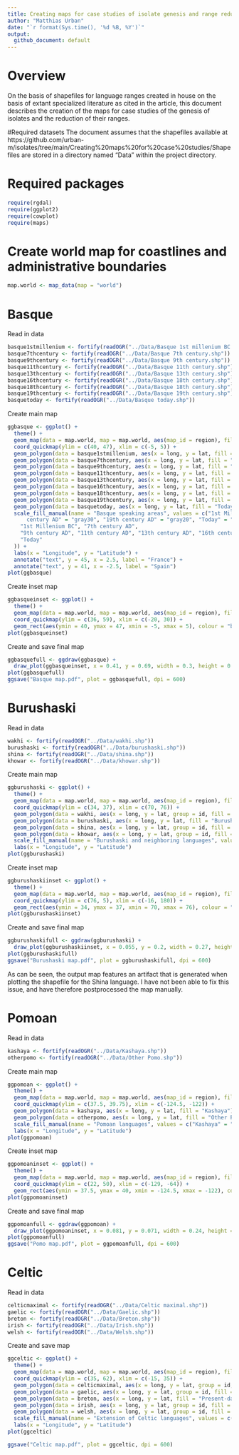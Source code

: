 ---
title: Creating maps for case studies of isolate genesis and range reduction
author: "Matthias Urban"
date: "`r format(Sys.time(), '%d %B, %Y')`"
output:
  github_document: default
---
# Overview

On the basis of shapefiles for language ranges created in house on the basis of extant specialized literature as cited in the article, this document describes the creation of the maps for case studies of the genesis of isolates and the reduction of their ranges.

#Required datasets
The document assumes that the shapefiles available at https://github.com/urban-m/isolates/tree/main/Creating%20maps%20for%20case%20studies/Shapefiles are stored in a directory named "Data" within the project directory.


# Required packages

```{r, message=FALSE, warning=FALSE}
require(rgdal)
require(ggplot2)
require(cowplot)
require(maps)
```

# Create world map for coastlines and administrative boundaries
```{r}
map.world <- map_data(map = "world")
```

# Basque
Read in data
```{r, message=FALSE, results='hide'}
basque1stmillenium <- fortify(readOGR("../Data/Basque 1st millenium BC.shp"))
basque7thcentury <- fortify(readOGR("../Data/Basque 7th century.shp"))
basque9thcentury <- fortify(readOGR("../Data/Basque 9th century.shp"))
basque11thcentury <- fortify(readOGR("../Data/Basque 11th century.shp"))
basque13thcentury <- fortify(readOGR("../Data/Basque 13th century.shp"))
basque16thcentury <- fortify(readOGR("../Data/Basque 18th century.shp"))
basque18thcentury <- fortify(readOGR("../Data/Basque 18th century.shp"))
basque19thcentury <- fortify(readOGR("../Data/Basque 19th century.shp"))
basquetoday <- fortify(readOGR("../Data/Basque today.shp"))
```

Create main map
```{r}
ggbasque <- ggplot() +
  theme() +
  geom_map(data = map.world, map = map.world, aes(map_id = region), fill = "white", colour = "black", size = 0.15) +
  coord_quickmap(ylim = c(40, 47), xlim = c(-5, 5)) +
  geom_polygon(data = basque1stmillenium, aes(x = long, y = lat, fill = "1st Millenium BC"), color = "black", size = 0.15) +
  geom_polygon(data = basque7thcentury, aes(x = long, y = lat, fill = "7th century AD"), color = "black", size = 0.15) +
  geom_polygon(data = basque9thcentury, aes(x = long, y = lat, fill = "9th century AD"), color = "black", size = 0.15) +
  geom_polygon(data = basque11thcentury, aes(x = long, y = lat, fill = "11th century AD"), color = "black", size = 0.15) +
  geom_polygon(data = basque13thcentury, aes(x = long, y = lat, fill = "13th century AD"), color = "black", size = 0.15) +
  geom_polygon(data = basque16thcentury, aes(x = long, y = lat, fill = "16th century AD"), color = "black", size = 0.15) +
  geom_polygon(data = basque18thcentury, aes(x = long, y = lat, fill = "18th century AD"), color = "black", size = 0.15) +
  geom_polygon(data = basque19thcentury, aes(x = long, y = lat, fill = "19th century AD"), color = "black", size = 0.15) +
  geom_polygon(data = basquetoday, aes(x = long, y = lat, fill = "Today"), color = "black", size = 0.15) +
  scale_fill_manual(name = "Basque speaking areas", values = c("1st Millenium BC" = "gray90", "7th century AD" = "gray80", "9th      century AD" = "gray70", "11th century AD" = "gray60", "13th century AD" = "gray50", "16th century AD" = "gray40", "18th       
	  century AD" = "gray30", "19th century AD" = "gray20", "Today" = "gray10"), breaks = c(
    "1st Millenium BC", "7th century AD",
    "9th century AD", "11th century AD", "13th century AD", "16th century AD", "18th century AD", "19th century AD",
    "Today"
  )) +
  labs(x = "Longitude", y = "Latitude") +
  annotate("text", y = 45, x = 2.5, label = "France") +
  annotate("text", y = 41, x = -2.5, label = "Spain")
plot(ggbasque)
```

Create inset map
```{r}
ggbasqueinset <- ggplot() +
  theme() +
  geom_map(data = map.world, map = map.world, aes(map_id = region), fill = "white", colour = "black", size = 0.15) +
  coord_quickmap(ylim = c(36, 59), xlim = c(-20, 30)) +
  geom_rect(aes(ymin = 40, ymax = 47, xmin = -5, xmax = 5), colour = "black", fill = NA, size = 0.7)
plot(ggbasqueinset)
```

Create and save final map
```{r}
ggbasquefull <- ggdraw(ggbasque) +
  draw_plot(ggbasqueinset, x = 0.41, y = 0.69, width = 0.3, height = 0.3)
plot(ggbasquefull)
ggsave("Basque map.pdf", plot = ggbasquefull, dpi = 600)
```

# Burushaski
Read in data
```{r, message=FALSE, results='hide'}
wakhi <- fortify(readOGR("../Data/wakhi.shp"))
burushaski <- fortify(readOGR("../Data/burushaski.shp"))
shina <- fortify(readOGR("../Data/shina.shp"))
khowar <- fortify(readOGR("../Data/khowar.shp"))
```

Create main map
```{r}
ggburushaski <- ggplot() +
  theme() +
  geom_map(data = map.world, map = map.world, aes(map_id = region), fill = "white", colour = "black",  size = 0.15) +
  coord_quickmap(ylim = c(34, 37), xlim = c(70, 76)) +
  geom_polygon(data = wakhi, aes(x = long, y = lat, group = id, fill = "Wakhi"), color = "black", size = 0.15) +
  geom_polygon(data = burushaski, aes(x = long, y = lat, fill = "Burushaski"), color = "black", size = 0.15) +
  geom_polygon(data = shina, aes(x = long, y = lat, group = id, fill = "Shina"), color = "black", size = 0.15) +
  geom_polygon(data = khowar, aes(x = long, y = lat, group = id, fill = "Khowar"), color = "black", size = 0.15) +
  scale_fill_manual(name = "Burushaski and neighboring languages", values = c("Burushaski" = "black", "Wakhi" = "gray60", "Khowar" = "darkgray", "Shina" = "bisque4")) +
  labs(x = "Longitude", y = "Latitude")
plot(ggburushaski)
```

Create inset map
```{r}
ggburushaskiinset <- ggplot() +
  theme() +
  geom_map(data = map.world, map = map.world, aes(map_id = region), fill = "white", colour = "black", size = 0.15) +
  coord_quickmap(ylim = c(76, 5), xlim = c(-16, 180)) +
  geom_rect(aes(ymin = 34, ymax = 37, xmin = 70, xmax = 76), colour = "black", fill = NA, size = 1.1)
plot(ggburushaskiinset)
```

Create and save final map
```{r}
ggburushaskifull <- ggdraw(ggburushaski) +
  draw_plot(ggburushaskiinset, x = 0.055, y = 0.2, width = 0.27, height = 0.27)
plot(ggburushaskifull)
ggsave("Burushaski map.pdf", plot = ggburushaskifull, dpi = 600)
```

As can be seen, the output map features an artifact that is generated when plotting the shapefile for the Shina language. I have not been able to fix this issue, and have therefore postprocessed the map manually.

# Pomoan
Read in data
```{r, message=FALSE, results='hide'}
kashaya <- fortify(readOGR("../Data/Kashaya.shp"))
otherpomo <- fortify(readOGR("../Data/Other Pomo.shp"))
```

Create main map
```{r}
ggpomoan <- ggplot() +
  theme() +
  geom_map(data = map.world, map = map.world, aes(map_id = region), fill = "white", colour = "black", size = 0.15) +
  coord_quickmap(ylim = c(37.5, 39.75), xlim = c(-124.5, -122)) +
  geom_polygon(data = kashaya, aes(x = long, y = lat, fill = "Kashaya"), color = "black", size = 0.15) +
  geom_polygon(data = otherpomo, aes(x = long, y = lat, fill = "Other Pomoan languages", group = id), color = "black", size = 0.15) +
  scale_fill_manual(name = "Pomoan languages", values = c("Kashaya" = "black", "Other Pomoan languages" = "gray80")) +
  labs(x = "Longitude", y = "Latitude")
plot(ggpomoan)
```

Create inset map
```{r}
ggpomoaninset <- ggplot() +
  theme() +
  geom_map(data = map.world, map = map.world, aes(map_id = region), fill = "white", colour = "black", size = 0.15) +
  coord_quickmap(ylim = c(22, 50), xlim = c(-129, -64)) +
  geom_rect(aes(ymin = 37.5, ymax = 40, xmin = -124.5, xmax = -122), colour = "black", fill = NA, size = 1.2)
plot(ggpomoaninset)
```

Create and save final map
```{r}
ggpomoanfull <- ggdraw(ggpomoan) +
  draw_plot(ggpomoaninset, x = 0.081, y = 0.071, width = 0.24, height = 0.24)
plot(ggpomoanfull)
ggsave("Pomo map.pdf", plot = ggpomoanfull, dpi = 600)
```

# Celtic
Read in data
```{r, message=FALSE, results='hide'}
celticmaximal <- fortify(readOGR("../Data/Celtic maximal.shp"))
gaelic <- fortify(readOGR("../Data/Gaelic.shp"))
breton <- fortify(readOGR("../Data/Breton.shp"))
irish <- fortify(readOGR("../Data/Irish.shp"))
welsh <- fortify(readOGR("../Data/Welsh.shp"))
```

Create and save map
```{r}
ggceltic <- ggplot() +
  theme() +
  geom_map(data = map.world, map = map.world, aes(map_id = region), fill = "white", colour = "black", size = 0.15) +
  coord_quickmap(ylim = c(35, 62), xlim = c(-15, 35)) +
  geom_polygon(data = celticmaximal, aes(x = long, y = lat, group = id, fill = "Maximal extension"), color = "black", size = 0.15) +
  geom_polygon(data = gaelic, aes(x = long, y = lat, group = id, fill = "Present-day distribution"), color = "black", size = 0.15) +
  geom_polygon(data = breton, aes(x = long, y = lat, fill = "Present-day distribution"), color = "black", size = 0.15) +
  geom_polygon(data = irish, aes(x = long, y = lat, group = id, fill = "Present-day distribution"), color = "black", size = 0.15) +
  geom_polygon(data = welsh, aes(x = long, y = lat, group = id, fill = "Present-day distribution"), color = "black", size = 0.15) +
  scale_fill_manual(name = "Extension of Celtic languages", values = c("Maximal extension" = "gray", "Present-day distribution" = "black")) +
  labs(x = "Longitude", y = "Latitude")
plot(ggceltic)

ggsave("Celtic map.pdf", plot = ggceltic, dpi = 600)
```
